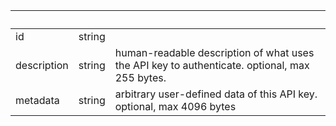| &nbsp; | &nbsp; | &nbsp; |
|---|---|---|
| id | string |  |
| description | string | human-readable description of what uses the API key to authenticate. optional, max 255 bytes. |
| metadata | string | arbitrary user-defined data of this API key. optional, max 4096 bytes |